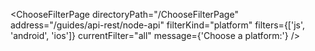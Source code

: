 

<ChooseFilterPage
  directoryPath="/ChooseFilterPage"
  address="/guides/api-rest/node-api"
  filterKind="platform"
  filters={['js', 'android', 'ios']}
  currentFilter="all"
  message={'Choose a platform:'}
/>
